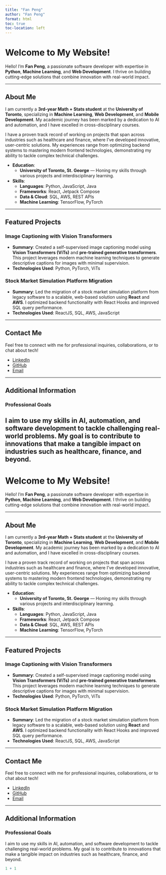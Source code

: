```yaml
---
title: "Fan Peng"
author: "Fan Peng"
format: html
toc: true
toc-location: left
---
```


# Welcome to My Website!

Hello! I'm **Fan Peng**, a passionate software developer with expertise in **Python**, **Machine Learning**, and **Web Development**. I thrive on building cutting-edge solutions that combine innovation with real-world impact.

---

## About Me

I am currently a **3rd-year Math + Stats student** at the **University of Toronto**, specializing in **Machine Learning**, **Web Development**, and **Mobile Development**. My academic journey has been marked by a dedication to AI and automation, and I have excelled in cross-disciplinary courses.

I have a proven track record of working on projects that span across industries such as healthcare and finance, where I've developed innovative, user-centric solutions. My experiences range from optimizing backend systems to mastering modern frontend technologies, demonstrating my ability to tackle complex technical challenges.

- **Education**:
  - **University of Toronto, St. George** — Honing my skills through various projects and interdisciplinary learning.
  
- **Skills**:
  - **Languages**: Python, JavaScript, Java
  - **Frameworks**: React, Jetpack Compose
  - **Data & Cloud**: SQL, AWS, REST APIs
  - **Machine Learning**: TensorFlow, PyTorch

---

## Featured Projects

### Image Captioning with Vision Transformers
- **Summary**: Created a self-supervised image captioning model using **Vision Transformers (ViTs)** and **pre-trained generative transformers**. This project leverages modern machine learning techniques to generate descriptive captions for images with minimal supervision.
- **Technologies Used**: Python, PyTorch, ViTs

### Stock Market Simulation Platform Migration
- **Summary**: Led the migration of a stock market simulation platform from legacy software to a scalable, web-based solution using **React** and **AWS**. I optimized backend functionality with React Hooks and improved SQL query performance.
- **Technologies Used**: ReactJS, SQL, AWS, JavaScript

---

## Contact Me

Feel free to connect with me for professional inquiries, collaborations, or to chat about tech!

- [LinkedIn](https://www.linkedin.com/in/aviral-bhardwaj04/)
- [GitHub](https://github.com/Aviral-03)
- [Email](mailto:aviral.bhardwaj@mail.utoronto.ca)

---

## Additional Information

### Professional Goals
I aim to use my skills in AI, automation, and software development to tackle challenging real-world problems. My goal is to contribute to innovations that make a tangible impact on industries such as healthcare, finance, and beyond.
---

# Welcome to My Website!

Hello! I'm **Fan Peng**, a passionate software developer with expertise in **Python**, **Machine Learning**, and **Web Development**. I thrive on building cutting-edge solutions that combine innovation with real-world impact.

---

## About Me

I am currently a **3rd-year Math + Stats student** at the **University of Toronto**, specializing in **Machine Learning**, **Web Development**, and **Mobile Development**. My academic journey has been marked by a dedication to AI and automation, and I have excelled in cross-disciplinary courses.

I have a proven track record of working on projects that span across industries such as healthcare and finance, where I've developed innovative, user-centric solutions. My experiences range from optimizing backend systems to mastering modern frontend technologies, demonstrating my ability to tackle complex technical challenges.

- **Education**:
  - **University of Toronto, St. George** — Honing my skills through various projects and interdisciplinary learning.
  
- **Skills**:
  - **Languages**: Python, JavaScript, Java
  - **Frameworks**: React, Jetpack Compose
  - **Data & Cloud**: SQL, AWS, REST APIs
  - **Machine Learning**: TensorFlow, PyTorch

---

## Featured Projects

### Image Captioning with Vision Transformers
- **Summary**: Created a self-supervised image captioning model using **Vision Transformers (ViTs)** and **pre-trained generative transformers**. This project leverages modern machine learning techniques to generate descriptive captions for images with minimal supervision.
- **Technologies Used**: Python, PyTorch, ViTs

### Stock Market Simulation Platform Migration
- **Summary**: Led the migration of a stock market simulation platform from legacy software to a scalable, web-based solution using **React** and **AWS**. I optimized backend functionality with React Hooks and improved SQL query performance.
- **Technologies Used**: ReactJS, SQL, AWS, JavaScript

---

## Contact Me

Feel free to connect with me for professional inquiries, collaborations, or to chat about tech!

- [LinkedIn](https://www.linkedin.com/in/aviral-bhardwaj04/)
- [GitHub](https://github.com/Aviral-03)
- [Email](mailto:aviral.bhardwaj@mail.utoronto.ca)

---

## Additional Information

### Professional Goals
I aim to use my skills in AI, automation, and software development to tackle challenging real-world problems. My goal is to contribute to innovations that make a tangible impact on industries such as healthcare, finance, and beyond.
```r
1 + 1
```
